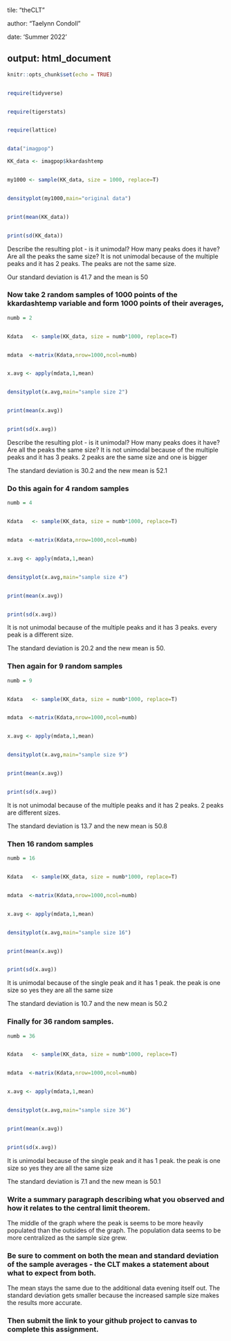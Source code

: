 tile: "theCLT"

author: "Taelynn Condoll"

date: 'Summer 2022'

output: html_document
---
```r


knitr::opts_chunk$set(echo = TRUE)


require(tidyverse)


require(tigerstats)


require(lattice)


data("imagpop")


```

```r


KK_data <- imagpop$kkardashtemp


my1000 <- sample(KK_data, size = 1000, replace=T)


densityplot(my1000,main="original data")


print(mean(KK_data))


print(sd(KK_data))


```

Describe the resulting plot -  is it unimodal?  How many peaks does it have?  Are all the peaks the same size?  It is not unimodal because of the multiple peaks and it has 2 peaks. The peaks are not the same size.

Our standard deviation is 41.7 and the mean is 50

### Now take 2 random samples of 1000 points of the kkardashtemp variable and form 1000 points of their averages,

```r


numb = 2


Kdata   <- sample(KK_data, size = numb*1000, replace=T)


mdata  <-matrix(Kdata,nrow=1000,ncol=numb)


x.avg <- apply(mdata,1,mean)


densityplot(x.avg,main="sample size 2")


print(mean(x.avg))


print(sd(x.avg))


```

Describe the resulting plot -  is it unimodal?  How many peaks does it have?  Are all the peaks the same size?   It is not unimodal because of the multiple peaks and it has 3 peaks. 2 peaks are the same size and one is bigger

The standard deviation is 30.2 and the new mean is 52.1

### Do this again for 4 random samples

```r


numb = 4


Kdata   <- sample(KK_data, size = numb*1000, replace=T)


mdata  <-matrix(Kdata,nrow=1000,ncol=numb)


x.avg <- apply(mdata,1,mean)


densityplot(x.avg,main="sample size 4")


print(mean(x.avg))


print(sd(x.avg))


```

It is not unimodal because of the multiple peaks and it has 3 peaks. every peak is a different size.

The standard deviation is 20.2 and the new mean is 50.

### Then again for 9 random samples

```r


numb = 9


Kdata   <- sample(KK_data, size = numb*1000, replace=T)


mdata  <-matrix(Kdata,nrow=1000,ncol=numb)


x.avg <- apply(mdata,1,mean)


densityplot(x.avg,main="sample size 9")


print(mean(x.avg))


print(sd(x.avg))


```

It is not unimodal because of the multiple peaks and it has 2 peaks. 2 peaks are different sizes.

The standard deviation is 13.7 and the new mean is 50.8

### Then 16 random samples

```r


numb = 16


Kdata   <- sample(KK_data, size = numb*1000, replace=T)


mdata  <-matrix(Kdata,nrow=1000,ncol=numb)


x.avg <- apply(mdata,1,mean)


densityplot(x.avg,main="sample size 16")


print(mean(x.avg))


print(sd(x.avg))


```

It is  unimodal because of the single peak and it has 1 peak. the peak is one size so yes they are all the same size


The standard deviation is 10.7 and the new mean is 50.2


### Finally for 36 random samples.

```r


numb = 36


Kdata   <- sample(KK_data, size = numb*1000, replace=T)


mdata  <-matrix(Kdata,nrow=1000,ncol=numb)


x.avg <- apply(mdata,1,mean)


densityplot(x.avg,main="sample size 36")


print(mean(x.avg))


print(sd(x.avg))


```

It is  unimodal because of the single peak and it has 1 peak. the peak is one size so yes they are all the same size

The standard deviation is 7.1 and the new mean is 50.1


### Write a summary paragraph describing what you observed and how it relates to the central limit theorem.

The middle of the graph where the peak is seems to be more heavily populated than the outsides of the graph. The population data seems to be more centralized as the sample size grew.

### Be sure to comment on both the mean and standard deviation of the sample averages - the CLT makes a statement about what to expect from both.

The mean stays the same  due to the additional data evening itself out. The standard deviation gets smaller because the increased sample size makes the results more accurate.

### Then submit the link to your github project  to canvas to complete this assignment.
